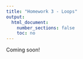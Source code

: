 ```yaml
---
title: "Homework 3 - Loops"
output:
  html_document:
    number_sections: false
    toc: no
---
```


Coming soon!
